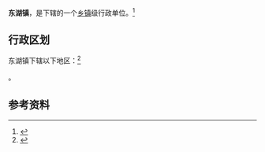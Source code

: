 {{中国乡级行政区|62/06/21/104/000}}

'''东湖镇'''，是{{PRC admin/fullname|62/06/21/104/000|3}}下辖的一个[[乡镇|乡镇]]级行政单位。<ref>{{PRC admin/ref sgc|{{PRC admin/parent|62/06/21/104/000}}}}</ref>

== 行政区划 ==

东湖镇下辖以下地区：<ref>{{PRC admin/ref sgc|62/06/21/104/000}}</ref>

{{PRC admin/children|62/06/21/104/000}}。

== 参考资料 ==

{{reflist}}

{{行政区划小作品}}
{{PRC admin/navcat|62/06/21/104/000}}